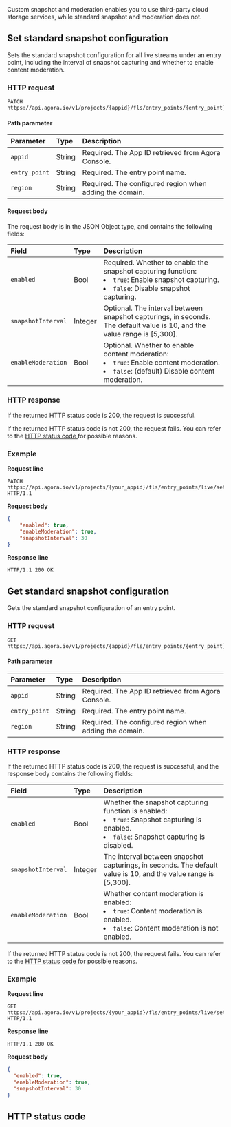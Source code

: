 
<div class="alert note">Custom snapshot and moderation enables you to use third-party cloud storage services, while standard snapshot and moderation does not.</div>

## Set standard snapshot configuration

Sets the standard snapshot configuration for all live streams under an entry point, including the interval of snapshot capturing and whether to enable content moderation.

### HTTP request

```http
PATCH https://api.agora.io/v1/projects/{appid}/fls/entry_points/{entry_point}/settings/snapshot/standard/regions/{region}
```

#### Path parameter

| Parameter | Type | Description |
| :------------ | :----- | :------------------------------- |
| `appid` | String | Required. The App ID retrieved from Agora Console. |
| `entry_point` | String | Required. The entry point name. |
| `region` | String | Required. The configured region when adding the domain. |

#### Request body

The request body is in the JSON Object type, and contains the following fields:

| Field | Type | Description |
| :----------------- | :------ | :----------------------------------------------------------- |
| `enabled` | Bool | Required. Whether to enable the snapshot capturing function:<li>`true`: Enable snapshot capturing.</li><li>`false`: Disable snapshot capturing.</li> |
| `snapshotInterval` | Integer | Optional. The interval between snapshot capturings, in seconds. The default value is 10, and the value range is [5,300]. |
| `enableModeration` | Bool | Optional. Whether to enable content moderation:<li>`true`: Enable content moderation.</li><li>`false`: (default) Disable content moderation.</li> |

### HTTP response

If the returned HTTP status code is 200, the request is successful.

If the returned HTTP status code is not 200, the request fails. You can refer to the [HTTP status code ](#http-code)for possible reasons.

### Example

**Request line**

```http
PATCH https://api.agora.io/v1/projects/{your_appid}/fls/entry_points/live/settings/snapshot/standard/regions/cn HTTP/1.1
```

**Request body**

```json
{
    "enabled": true,
    "enableModeration": true,
    "snapshotInterval": 30
}
```

**Response line**

```http
HTTP/1.1 200 OK
```


## Get standard snapshot configuration

Gets the standard snapshot configuration of an entry point.

### HTTP request

```http
GET https://api.agora.io/v1/projects/{appid}/fls/entry_points/{entry_point}/settings/snapshot/standard/regions/{region}
```

#### Path parameter

| Parameter | Type | Description |
| :------------ | :----- | :------------------------------- |
| `appid` | String | Required. The App ID retrieved from Agora Console. |
| `entry_point` | String | Required. The entry point name. |
| `region` | String | Required. The configured region when adding the domain. |

### HTTP response

If the returned HTTP status code is 200, the request is successful, and the response body contains the following fields:

| Field | Type | Description |
| :----------------- | :------ | :----------------------------------------------------------- |
| `enabled` | Bool | Whether the snapshot capturing function is enabled:<li>`true`: Snapshot capturing is enabled.</li><li>`false`: Snapshot capturing is disabled.</li> |
| `snapshotInterval` | Integer | The interval between snapshot capturings, in seconds. The default value is 10, and the value range is [5,300]. |
| `enableModeration` | Bool | Whether content moderation is enabled:<li>`true`: Content moderation is enabled.</li><li>`false`: Content moderation is not enabled.</li> |

If the returned HTTP status code is not 200, the request fails. You can refer to the [HTTP status code ](#http-code)for possible reasons.

### Example

**Request line**

```http
GET https://api.agora.io/v1/projects/{your_appid}/fls/entry_points/live/settings/snapshot/standard/regions/cn HTTP/1.1
```

**Response line**

```http
HTTP/1.1 200 OK
```

**Request body**

```json
{
  "enabled": true,  
  "enableModeration": true,
  "snapshotInterval": 30
}
```


<a name="http-code"></a>
## HTTP status code

<StatusCode />